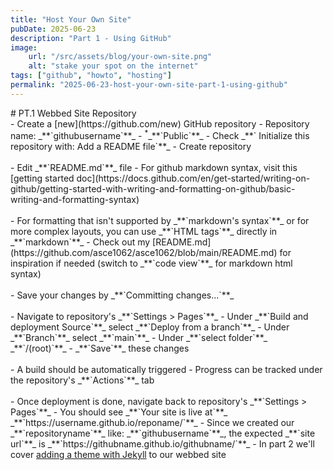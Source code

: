 ```yaml
---
title: "Host Your Own Site"
pubDate: 2025-06-23
description: "Part 1 - Using GitHub"
image:
    url: "/src/assets/blog/your-own-site.png"
    alt: "stake your spot on the internet"
tags: ["github", "howto", "hosting"]
permalink: "2025-06-23-host-your-own-site-part-1-using-github"
---
```


<BlogLayout
    title={frontmatter.title}
    description={frontmatter.description}
    image={frontmatter.image.url}
    alt={frontmatter.image.alt}
    date={(frontmatter.pubDate).toString().slice(0,10)}
    tags={frontmatter.tags}
    currentPost={frontmatter.permalink}>

<span>
# PT.1 Webbed Site Repository
<br/>
- Create a [new](https://github.com/new) GitHub repository
- Repository name: _**`githubusername`**_
- <sup>*</sup>_**`Public`**_
- Check _**` Initialize this repository with: Add a README file`**_
- Create repository
<br/>
<ImageView image = "/src/assets/blog/github/github-repo-setup.png" altText="GitHub Repository Setup"></ImageView>
<br/>
- Edit _**`README.md`**_ file
- For github markdown syntax, visit this [getting started doc](https://docs.github.com/en/get-started/writing-on-github/getting-started-with-writing-and-formatting-on-github/basic-writing-and-formatting-syntax)
<br/>
<ImageView image = "/src/assets/blog/github/github-edit-readme.png" altText="Edit README.md"></ImageView>
<br/>
- For formatting that isn't supported by  _**`markdown's syntax`**_ or for more complex layouts, you can use _**`HTML tags`**_ directly in _**`markdown`**_
- Check out my [README.md](https://github.com/asce1062/asce1062/blob/main/README.md) for inspiration if needed (switch to _**`code view`**_ for markdown html syntax)
<br/>
<ImageView image = "/src/assets/blog/github/github-html-in-markdown.png" altText="HTML in Markdown"></ImageView>
<br/>
- Save your changes by _**`Committing changes...`**_
<br/>
<ImageView image = "/src/assets/blog/github/github-commit-readme.png" altText="Commit changes..."></ImageView>
<br/>
- Navigate to repository's _**`Settings > Pages`**_
- Under _**`Build and deployment Source`**_ select _**`Deploy from a branch`**_
- Under _**`Branch`**_ select _**`main`**_
- Under _**`select folder`**_ _**`/(root)`**_
- _**`Save`**_ these changes
<br/>
<ImageView image = "/src/assets/blog/github/github-pages-setup.png" altText="GitHub Pages Setup"></ImageView>
<br/>
- A build should be automatically triggered
- Progress can be tracked under the repository's _**`Actions`**_ tab
<br/>
<ImageView image = "/src/assets/blog/github/github-actions-tab.png" altText="GitHub Actions tab"></ImageView>
<br/>
- Once deployment is done, navigate back to repository's _**`Settings > Pages`**_
- You should see _**`Your site is live at`**_ _**`https://username.github.io/reponame/`**_
- Since we created our _**`repositoryname`**_ like: _**`githubusername`**_, the expected _**`site url`**_ is _**`https://githubname.github.io/githubname/`**_
- In part 2 we'll cover <a href="/blog/2025-06-24-host-your-own-site-part-2-adding-a-theme-with-jekyll" aria-label="Visit the blog page">adding a theme with Jekyll</a> to our webbed site
</span>
</BlogLayout>
